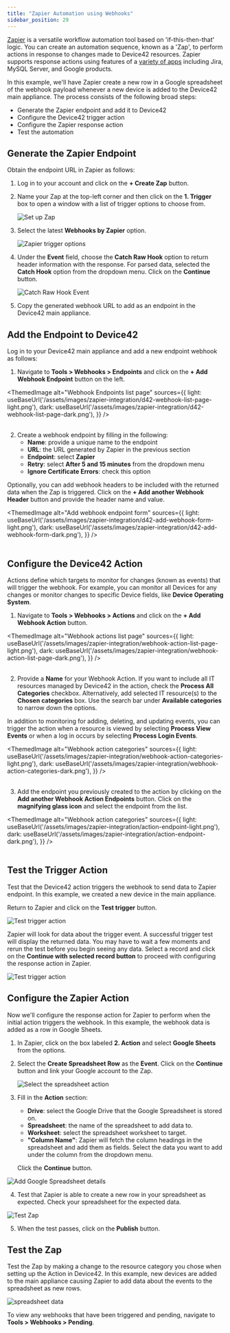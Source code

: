 ```yaml
---
title: "Zapier Automation using Webhooks"
sidebar_position: 29
---
```



[Zapier](https://zapier.com/) is a versatile workflow automation tool based on 'if-this-then-that' logic. You can create an automation sequence, known as a 'Zap', to perform actions in response to changes made to Device42 resources. Zapier supports response actions using features of a [variety of apps](https://zapier.com/apps) including Jira, MySQL Server, and Google products.

In this example, we'll have Zapier create a new row in a Google spreadsheet of the webhook payload whenever a new device is added to the Device42 main appliance. The process consists of the following broad steps:

- Generate the Zapier endpoint and add it to Device42
- Configure the Device42 trigger action 
- Configure the Zapier response action
- Test the automation

## Generate the Zapier Endpoint

Obtain the endpoint URL in Zapier as follows:

1. Log in to your account and click on the **+ Create Zap** button.
2. Name your Zap at the top-left corner and then click on the **1. Trigger** box to open a window with a list of trigger options to choose from.

    ![Set up Zap](/assets/images/zapier-integration/zap-create.png)

3. Select the latest **Webhooks by Zapier** option.

    ![Zapier trigger options](/assets/images/zapier-integration/zapier-webhook-option.png)

4. Under the **Event** field, choose the **Catch Raw Hook** option to return header information with the response. For parsed data, selected the **Catch Hook** option from the dropdown menu. Click on the **Continue** button.
   
    ![Catch Raw Hook Event](/assets/images/zapier-integration/trigger-event.png)

5. Copy the generated webhook URL to add as an endpoint in the Device42 main appliance.

## Add the Endpoint to Device42

Log in to your Device42 main appliance and add a new endpoint webhook as follows:

1. Navigate to **Tools > Webhooks > Endpoints** and click on the **+ Add Webhook Endpoint** button on the left.

<ThemedImage
alt="Webhook Endpoints list page"
sources={{
    light: useBaseUrl('/assets/images/zapier-integration/d42-webhook-list-page-light.png'),
    dark: useBaseUrl('/assets/images/zapier-integration/d42-webhook-list-page-dark.png'),
}}
/>
<br/><br/>

2. Create a webhook endpoint by filling in the following:
   - **Name**: provide a unique name to the endpoint
   - **URL**: the URL generated by Zapier in the previous section
   - **Endpoint**: select **Zapier**
   - **Retry**: select **After 5 and 15 minutes** from the dropdown menu 
   - **Ignore Certificate Errors**: check this option

Optionally, you can add webhook headers to be included with the returned data when the Zap is triggered. Click on the **+ Add another Webhook Header** button and provide the header name and value.

<ThemedImage
alt="Add webhook endpoint form"
sources={{
    light: useBaseUrl('/assets/images/zapier-integration/d42-add-webhook-form-light.png'),
    dark: useBaseUrl('/assets/images/zapier-integration/d42-add-webhook-form-dark.png'),
}}
/>
<br/><br/>

## Configure the Device42 Action

Actions define which targets to monitor for changes (known as events) that will trigger the webhook. For example, you can monitor all Devices for any changes or monitor changes to specific Device fields, like **Device Operating System**. 

1. Navigate to **Tools > Webhooks > Actions** and click on the **+ Add Webhook Action** button.

<ThemedImage
alt="Webhook actions list page"
sources={{
    light: useBaseUrl('/assets/images/zapier-integration/webhook-action-list-page-light.png'),
    dark: useBaseUrl('/assets/images/zapier-integration/webhook-action-list-page-dark.png'),
}}
/>
<br/><br/>

2. Provide a **Name** for your Webhook Action. If you want to include all IT resources managed by Device42 in the action, check the **Process All Categories** checkbox. Alternatively, add selected IT resource(s) to the **Chosen categories** box. Use the search bar under **Available categories** to narrow down the options. 

In addition to monitoring for adding, deleting, and updating events, you can trigger the action when a resource is viewed by selecting **Process View Events** or when a log in occurs by selecting **Process Login Events**. 

<ThemedImage
alt="Webhook action categories"
sources={{
    light: useBaseUrl('/assets/images/zapier-integration/webhook-action-categories-light.png'),
    dark: useBaseUrl('/assets/images/zapier-integration/webhook-action-categories-dark.png'),
}}
/>
<br/><br/>

3. Add the endpoint you previously created to the action by clicking on the **Add another Webhook Action Endpoints** button. Click on the **magnifying glass icon** and select the endpoint from the list.

<ThemedImage
alt="Webhook action categories"
sources={{
    light: useBaseUrl('/assets/images/zapier-integration/action-endpoint-light.png'),
    dark: useBaseUrl('/assets/images/zapier-integration/action-endpoint-dark.png'),
}}
/>
<br/><br/>

## Test the Trigger Action

Test that the Device42 action triggers the webhook to send data to Zapier endpoint. In this example, we created a new device in the main appliance. 

Return to Zapier and click on the **Test trigger** button.

![Test trigger action](/assets/images/zapier-integration/test-trigger-action.png)

Zapier will look for data about the trigger event. A successful trigger test will display the returned data. You may have to wait a few moments and rerun the test before you begin seeing any data. Select a record and click on the **Continue with selected record button** to proceed with configuring the response action in Zapier.

![Test trigger action](/assets/images/zapier-integration/select-request-data.png)

## Configure the Zapier Action

Now we'll configure the response action for Zapier to perform when the initial action triggers the webhook. In this example, the webhook data is added as a row in Google Sheets.

1. In Zapier, click on the box labeled **2. Action** and select **Google Sheets** from the options. 
2. Select the **Create Spreadsheet Row** as the **Event**. Click on the **Continue** button and link your Google account to the Zap.

    ![Select the spreadsheet action](/assets/images/zapier-integration/zapier-google-sheet-event.png)

3. Fill in the **Action** section: 
   - **Drive**: select the Google Drive that the Google Spreadsheet is stored on.
   - **Spreadsheet**: the name of the spreadsheet to add data to.
   - **Worksheet**: select the spreadsheet worksheet to target.
   - **"Column Name"**: Zapier will fetch the column headings in the spreadsheet and add them as fields. Select the data you want to add under the column from the dropdown menu. 

   Click the **Continue** button.

![Add Google Spreadsheet details](/assets/images/zapier-integration/configure-spreadsheet.png)

4. Test that Zapier is able to create a new row in your spreadsheet as expected. Check your spreadsheet for the expected data.  

![Test Zap](/assets/images/zapier-integration/test-create-row.png)

5. When the test passes, click on the **Publish** button. 

## Test the Zap

Test the Zap by making a change to the resource category you chose when setting up the Action in Device42. In this example, new devices are added to the main appliance causing Zapier to add data about the events to the spreadsheet as new rows.

![spreadsheet data](/assets/images/zapier-integration/spreadsheet-data.png)

To view any webhooks that have been triggered and pending, navigate to **Tools > Webhooks > Pending**. 
